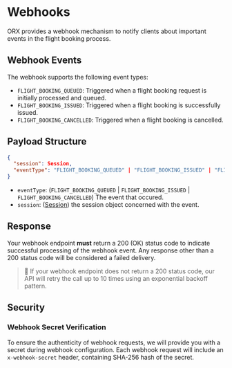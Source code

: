 # Webhooks

ORX provides a webhook mechanism to notify clients about important events in the flight booking process.

## Webhook Events

The webhook supports the following event types:

- `FLIGHT_BOOKING_QUEUED`: Triggered when a flight booking request is initially processed and queued.
- `FLIGHT_BOOKING_ISSUED`: Triggered when a flight booking is successfully issued.
- `FLIGHT_BOOKING_CANCELLED`: Triggered when a flight booking is cancelled.

## Payload Structure

```json
{
  "session": Session,
  "eventType": "FLIGHT_BOOKING_QUEUED" | "FLIGHT_BOOKING_ISSUED" | "FLIGHT_BOOKING_CANCELLED"
}
```

- `eventType`: (`FLIGHT_BOOKING_QUEUED` | `FLIGHT_BOOKING_ISSUED` | `FLIGHT_BOOKING_CANCELLED`) The event that occured.
- `session`: ([Session](/versions/v5/glossary#session)) the session object concerned with the event.    

## Response

Your webhook endpoint **must** return a 200 (OK) status code to indicate successful processing of the webhook event. Any response other than a 200 status code will be considered a failed delivery.

> 🔔 If your webhook endpoint does not return a 200 status code, our API will retry the call up to 10 times using an exponential backoff pattern. 

## Security

### Webhook Secret Verification

To ensure the authenticity of webhook requests, we will provide you with a secret during webhook configuration. Each webhook request will include an `x-webhook-secret` header, containing SHA-256 hash of the secret.


